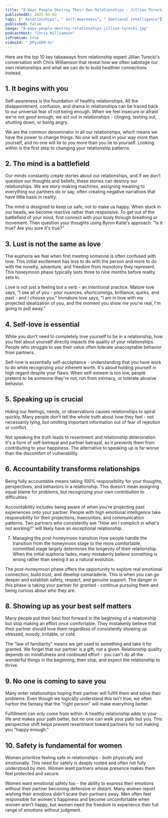 ```yaml
---
title: "9 Ways People Destroy Their Own Relationships - Jillian Turecki"
publishedAt: 2025-04-02
tags: [" Relationships", " Self-Awareness", " Emotional Intelligence"]
published: false
image: "9-ways-people-destroy-relationships-jillian-turecki.jpg"
podcastHost: "Chris Williamson"
isPremium: true
videoId: "_DPyc6D9-Xs"
---
```



<PodcastSummaryPageLayout frontmatter={frontmatter}>

Here are the top 10 key takeaways from relationship expert Jillian Turecki's conversation with Chris Williamson that reveal how we often sabotage our own relationships and what we can do to build healthier connections instead.

## 1. It begins with you

Self-awareness is the foundation of healthy relationships. All the disappointment, confusion, and drama in relationships can be traced back to our universal fear of not being enough. When we feel insecure or afraid we're not good enough, we act out in relationships - clinging, lashing out, shutting down, or being angry.

We are the common denominator in all our relationships, which means we have the power to change things. No one will stand in your way more than yourself, and no one will lie to you more than you lie to yourself. Looking within is the first step to changing your relationship patterns.

## 2. The mind is a battlefield

Our minds constantly create stories about our relationships, and if we don't question our thoughts and beliefs, these stories can destroy our relationships. We are story-making machines, assigning meaning to everything our partners do or say, often creating negative narratives that have little basis in reality.

The mind is designed to keep us safe, not to make us happy. When stuck in our heads, we become reactive rather than responsive. To get out of the battlefield of your mind, first connect with your body through breathing or movement. Then question your thoughts using Byron Katie's approach: "Is it true? Are you sure it's true?"

## 3. Lust is not the same as love

The euphoria we feel when first meeting someone is often confused with love. This initial excitement has less to do with the person and more to do with the novelty, adventure, and freedom from monotony they represent. This honeymoon phase typically lasts three to nine months before reality sets in.

Love is not just a feeling but a verb - an intentional practice. Mature love says, "I see all of you - your nuances, shortcomings, brilliance, quirks, and past - and I choose you." Immature love says, "I am in love with my projected idealization of you, and the moment you show me you're real, I'm going to pull away."

## 4. Self-love is essential

While you don't need to completely love yourself to be in a relationship, how you feel about yourself directly impacts the quality of your relationships. People who struggle to see their value often tolerate unacceptable behavior from partners.

Self-love is essentially self-acceptance - understanding that you have work to do while recognizing your inherent worth. It's about holding yourself in high regard despite your flaws. When self-esteem is too low, people pretend to be someone they're not, run from intimacy, or tolerate abusive behavior.

## 5. Speaking up is crucial

Hiding our feelings, needs, or observations causes relationships to spiral quickly. Many people don't tell the whole truth about how they feel - not necessarily lying, but omitting important information out of fear of rejection or conflict.

Not speaking the truth leads to resentment and relationship deterioration. It's a form of self-betrayal and partner betrayal, as it prevents them from contributing to your happiness. The alternative to speaking up is far worse than the discomfort of vulnerability.

## 6. Accountability transforms relationships

Being fully accountable means taking 100% responsibility for your thoughts, perspectives, and behaviors in a relationship. This doesn't mean assigning equal blame for problems, but recognizing your own contribution to difficulties.

Accountability includes being aware of when you're projecting past experiences onto your partner. People with high emotional intelligence take responsibility for their projections, insecurities, and communication patterns. Two partners who consistently ask "How am I complicit in what's not working?" will likely have an exceptional relationship.

7. Managing the post-honeymoon transition
   How people handle the transition from the honeymoon stage to the more comfortable, committed stage largely determines the longevity of their relationship. When the initial euphoria fades, many mistakenly believe something is wrong rather than seeing it as a natural evolution.

The post-honeymoon phase offers the opportunity to explore real emotional connection, build trust, and develop camaraderie. This is when you can go deeper and establish safety, respect, and genuine support. The danger in this phase is taking your partner for granted - continue pursuing them and being curious about who they are.

## 8. Showing up as your best self matters

Many people put their best foot forward in the beginning of a relationship but stop making an effort once comfortable. They mistakenly believe that their partner should love them regardless of consistently showing up stressed, moody, irritable, or cold.

The "law of familiarity" means we get used to something and take it for granted. We forget that our partner is a gift, not a given. Relationship quality depends on mindfulness and continued effort - you can't do all the wonderful things in the beginning, then stop, and expect the relationship to thrive.

## 9. No one is coming to save you

Many enter relationships hoping their partner will fulfill them and solve their problems. Even though we logically understand this isn't true, we often harbor the fantasy that the "right person" will make everything better.

Fulfillment can only come from within. A healthy relationship adds to your life and makes your path better, but no one can walk your path but you. This perspective shift helps prevent resentment toward partners for not making you "happy enough."

## 10. Safety is fundamental for women

Women prioritize feeling safe in relationships - both physically and emotionally. This need for safety is deeply rooted and often not fully understood by men. Women want partners whose presence makes them feel protected and secure.

Women want emotional safety too - the ability to express their emotions without their partner becoming defensive or distant. Many women report wishing their emotions didn't scare their partners away. Men often feel responsible for women's happiness and become uncomfortable when women aren't happy, but women need the freedom to experience their full range of emotions without judgment.

</PodcastSummaryPageLayout>
